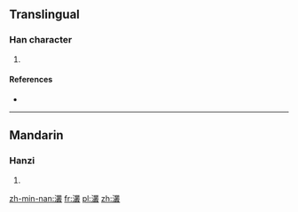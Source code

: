 ==Translingual==

===Han character===
{{Han char|rn=85|rad=水|as=18|sn=21|four=|canj=ETCE}}

# {{defn|Han|sort=水18}}

====References====
* {{Han ref|kx=0662.210|dkj=18745|hdz=31792.060|uh=7047|ud=28743}}

----

==Mandarin==

===Hanzi===
{{cmn-hanzi|pin=[[cóng]] ([[cong2]])|wg=ts'ung<sup>2</sup>}}

# {{defn|lang=cmn|sort=水18}}

[[zh-min-nan:灇]]
[[fr:灇]]
[[pl:灇]]
[[zh:灇]]